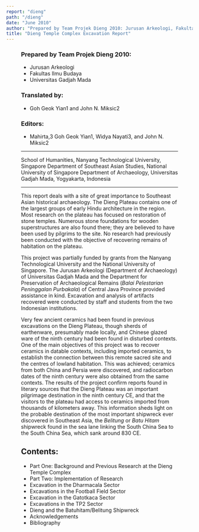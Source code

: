```yaml
---
report: "dieng"
path: "/dieng"
date: "June 2010"
author: "Prepared by Team Projek Dieng 2010: Jurusan Arkeologi, Fakultas Ilmu Budaya, and Universitas Gadjah Mada. Translated by Goh Geok Yian and John N. Miksic. Editors: Mahirta, Goh Geok Yian, Widya Nayati, and John N. Miksic"
title: "Dieng Temple Complex Excavation Report"
---
```




<Figure img="01viewfromouterrimofDiengPlateauDSC05883.JPG" caption="Image 01." credit="John Miksic" />

### Prepared by Team Projek Dieng 2010:
 * Jurusan Arkeologi
 * Fakultas Ilmu Budaya
 * Universitas Gadjah Mada

### Translated by:
 * Goh Geok Yian<FootnoteCallout id="1">1</FootnoteCallout> and John N. Miksic<FootnoteCallout id="2">2</FootnoteCallout>
### Editors:
 * Mahirta,<FootnoteCallout id="3">3</FootnoteCallout> Goh Geok Yian<FootnoteCallout id="1">1</FootnoteCallout>, Widya Nayati<FootnoteCallout id="3">3</FootnoteCallout>, and John N. Miksic<FootnoteCallout id="2">2</FootnoteCallout>

---

<Footnote id="1">School of Humanities, Nanyang Technological University, Singapore</Footnote>
<Footnote id="2">Department of Southeast Asian Studies, National University of Singapore</Footnote>
<Footnote id="3">Department of Archaeology, Universitas Gadjah Mada, Yogyakarta, Indonesia</Footnote>

---

This report deals with a site of great importance to Southeast Asian historical archaeology. The Dieng Plateau contains one of the largest groups of  early Hindu architecture in the region. Most research on the plateau has focused on restoration of stone temples. Numerous stone foundations for wooden superstructures are also found there; they are believed to have been used by pilgrims to the site. No research had previously been conducted with the objective of recovering remains of habitation on the plateau. 

This project was partially funded by grants from the Nanyang Technological University and the National University of Singapore. The Jurusan Arkeologi (Department of Archaeology) of Universitas Gadjah Mada and the Department for Preservation of Archaeological Remains (_Balai Pelestarian Peninggalan Purbakala_) of Central Java Province provided assistance in kind. Excavation and analysis of artifacts recovered were conducted by staff and students from the two Indonesian institutions. 

Very few ancient ceramics had been found in previous excavations on the Dieng Plateau, though sherds of earthenware, presumably made locally, and Chinese glazed ware of the ninth century had been found in disturbed contexts. One of the main objectives of this project was to recover ceramics in datable contexts, including imported ceramics, to establish the connection between this remote sacred site and the centres of lowland habitation. This was achieved; ceramics from both China and Persia were discovered, and radiocarbon dates of the ninth century were also obtained from the same contexts.  The results of the project confirm reports found in literary sources that the Dieng Plateau was an important pilgrimage destination in the ninth century CE, and that the visitors to the plateau had access to ceramics imported from thousands of kilometers away. This information sheds light on the probable destination of the most important shipwreck ever discovered in Southeast Asia, the _Belitung_ or _Batu Hitam_ shipwreck found in the sea lane linking the South China Sea to the South China Sea, which sank around 830 CE.

## Contents:

 - <BaseLink href="/dieng/text/background">Part One: Background and Previous Research at the Dieng Temple Complex</BaseLink>
 - <BaseLink href="/dieng/text/implementation">Part Two: Implementation of Research</BaseLink>
 - <BaseLink href="/dieng/text/excavationdharmacala">Excavation in the Dharmacala Sector</BaseLink>
 - <BaseLink href="/dieng/text/excavationsfootballfield">Excavations in the Football Field Sector</BaseLink>
 - <BaseLink href="/dieng/text/excavationgatotkaca">Excavation in the Gatotkaca Sector</BaseLink>
 - <BaseLink href="/dieng/text/excavationstp2">Excavations in the TP2 Sector</BaseLink>
 - <BaseLink href="/dieng/text/batuhitambelitungshipwreck">Dieng and the Batuhitam/Belitung Shipwreck</BaseLink>
 - <BaseLink href="/dieng/text/acknowledgements">Acknowledgements</BaseLink>
 - <BaseLink href="/dieng/text/bibliography">Bibliography</BaseLink>